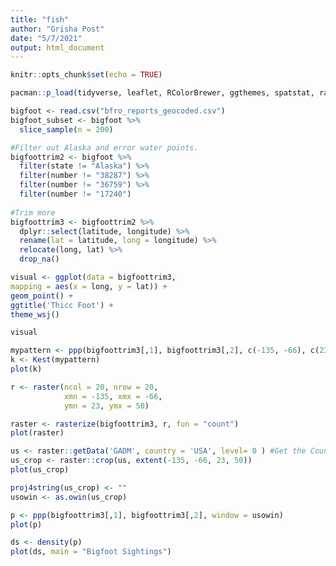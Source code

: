 ```yaml
---
title: "fish"
author: "Grisha Post"
date: "5/7/2021"
output: html_document
---
```


```r
knitr::opts_chunk$set(echo = TRUE)
```

```r
pacman::p_load(tidyverse, leaflet, RColorBrewer, ggthemes, spatstat, raster, maptools)
```

```r
bigfoot <- read.csv("bfro_reports_geocoded.csv")
bigfoot_subset <- bigfoot %>% 
  slice_sample(n = 200)
```

```r
#Filter out Alaska and error water points. 
bigfoottrim2 <- bigfoot %>%
  filter(state != "Alaska") %>%
  filter(number != "38287") %>%
  filter(number != "36759") %>%
  filter(number != "17240") 
  
#Trim more
bigfoottrim3 <- bigfoottrim2 %>%
  dplyr::select(latitude, longitude) %>%
  rename(lat = latitude, long = longitude) %>%
  relocate(long, lat) %>%
  drop_na()

```

```r
visual <- ggplot(data = bigfoottrim3,
mapping = aes(x = long, y = lat)) +
geom_point() +
ggtitle('Thicc Foot') +
theme_wsj()

visual
```

```r
mypattern <- ppp(bigfoottrim3[,1], bigfoottrim3[,2], c(-135, -66), c(23, 50))
k <- Kest(mypattern)
plot(k)
```

```r
r <- raster(ncol = 20, nrow = 20,
            xmn = -135, xmx = -66,
            ymn = 23, ymx = 50)

raster <- rasterize(bigfoottrim3, r, fun = "count")
plot(raster)
```

```r
us <- raster::getData('GADM', country = 'USA', level= 0 ) #Get the County Shapefile for the US
us_crop <- raster::crop(us, extent(-135, -66, 23, 50))
plot(us_crop)
```

```r
proj4string(us_crop) <- ""
usowin <- as.owin(us_crop)

p <- ppp(bigfoottrim3[,1], bigfoottrim3[,2], window = usowin)
plot(p)
```

```r
ds <- density(p)
plot(ds, main = "Bigfoot Sightings")
```